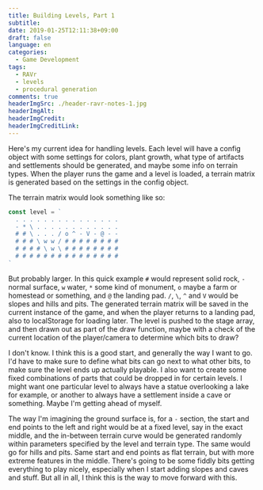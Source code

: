 ```yaml
---
title: Building Levels, Part 1
subtitle:
date: 2019-01-25T12:11:38+09:00
draft: false
language: en
categories:
  - Game Development
tags:
  - RAVr
  - levels
  - procedural generation
comments: true
headerImgSrc: ./header-ravr-notes-1.jpg
headerImgAlt:
headerImgCredit:
headerImgCreditLink:
---
```


Here's my current idea for handling levels. Each level will have a config object with some settings for colors, plant growth, what type of artifacts and settlements should be generated, and maybe some info on terrain types. When the player runs the game and a level is loaded, a terrain matrix is generated based on the settings in the config object.

The terrain matrix would look something like so:

```javascript
const level = `
  . . . . . . . . . . . . . . .
  - * \ . . . . . . . . . . . .
  # # \ . . . / o ^ - V - @ - -
  # # # \ w w / # # # # # # # #
  # # # # \ w \ # # # # # # # #
  # # # # # # # # # # # # # # #
`
```

But probably larger. In this quick example `#` would represent solid rock, `-` normal surface, `w` water, `*` some kind of monument, `o` maybe a farm or homestead or something, and `@` the landing pad. `/`, `\`, `^` and `V` would be slopes and hills and pits. The generated terrain matrix will be saved in the current instance of the game, and when the player returns to a landing pad, also to localStorage for loading later. The level is pushed to the stage array, and then drawn out as part of the draw function, maybe with a check of the current location of the player/camera to determine which bits to draw?

I don't know. I think this is a good start, and generally the way I want to go. I'd have to make sure to define what bits can go next to what other bits, to make sure the level ends up actually playable. I also want to create some fixed combinations of parts that could be dropped in for certain levels. I might want one particular level to always have a statue overlooking a lake for example, or another to always have a settlement inside a cave or something. Maybe I'm getting ahead of myself.

The way I'm imagining the ground surface is, for a `-` section, the start and end points to the left and right would be at a fixed level, say in the exact middle, and the in-between terrain curve would be generated randomly within parameters specified by the level and terrain type. The same would go for hills and pits. Same start and end points as flat terrain, but with more extreme features in the middle. There's going to be some fiddly bits getting everything to play nicely, especially when I start adding slopes and caves and stuff. But all in all, I think this is the way to move forward with this.
